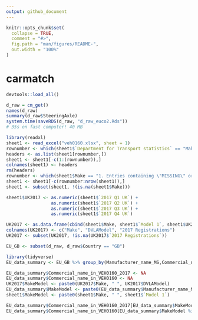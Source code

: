 ```yaml
---
output: github_document
---
```


<!-- README.md is generated from README.Rmd. Please edit that file -->

```r
knitr::opts_chunk$set(
  collapse = TRUE,
  comment = "#>",
  fig.path = "man/figures/README-",
  out.width = "100%"
)
```

# carmatch

<!-- badges: start -->
<!-- badges: end -->

```r
devtools::load_all()

d_raw = cm_get()
names(d_raw)
summary(d_raw$SteeringAxle)
system.time(saveRDS(d_raw, "d_raw_euco2.Rds"))
# 35s on fast computer! 40 MB

library(readxl)
sheet1 <- read_excel("veh0160.xlsx", sheet = 1)
rownumber <- which(sheet1$`Department for Transport statistics` == "Make")
headers <- as.list(sheet1[rownumber,])
sheet1 <- sheet1[-c(1:(rownumber)),]
colnames(sheet1) <- headers
rm(headers)
rownumber <- which(sheet1$Make == "1. Entries containing \"MISSING\" or \"UNKNOWN MODEL\" are either for vehicles that have never been allocated a model code (most likely older vehicles manufactured before 1972) or new vehicles when the code lookup has not yet been published.")
sheet1 <- sheet1[-c(rownumber:nrow(sheet1)),]
sheet1 <- subset(sheet1, !(is.na(sheet1$Make)))

sheet1$UK2017 <- as.numeric(sheet1$`2017 Q1 UK`) +
                 as.numeric(sheet1$`2017 Q2 UK`) +
                 as.numeric(sheet1$`2017 Q3 UK`) +
                 as.numeric(sheet1$`2017 Q4 UK`)

UK2017 <- as.data.frame(cbind(sheet1$Make, sheet1$`Model 1`, sheet1$UK2017))
colnames(UK2017) <- c("Make", "DVLAModel", "2017 Registrations")
UK2017 <- subset(UK2017, !is.na(UK2017$`2017 Registrations`))

EU_GB <- subset(d_raw, d_raw$Country == "GB")

library(tidyverse)
EU_data_summary <- EU_GB %>% group_by(Manufacturer_name_MS,Commercial_name, NEDC_CO2, Mass_kg, Wheelbase, SteeringAxle, OtherAxle, Fuel_type, Engine_capacity) %>% dplyr::summarise("freq in EU data for UK" = n())

EU_data_summary$Commercial_name_in_VEH0160_2017 <- NA
EU_data_summary$Commercial_name_in_VEH0160 <- NA
UK2017$MakeModel <- paste0(UK2017$Make, " ", UK2017$DVLAModel)
EU_data_summary$MakeModel <- paste0(EU_data_summary$Manufacturer_name_MS, " ", EU_data_summary$Commercial_name)
sheet1$MakeModel <- paste0(sheet1$Make, " ", sheet1$`Model 1`)

EU_data_summary$Commercial_name_in_VEH0160_2017[EU_data_summary$MakeModel %in% UK2017$MakeModel] <- TRUE
EU_data_summary$Commercial_name_in_VEH0160[EU_data_summary$MakeModel %in% sheet1$MakeModel] <- TRUE
```

